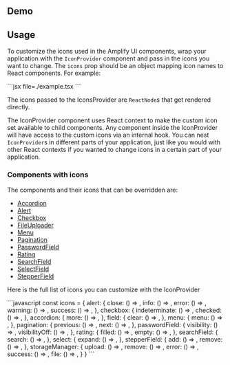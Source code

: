 

## Demo

<IconSwitcher />

## Usage

To customize the icons used in the Amplify UI components, wrap your application with the `IconProvider` component and pass in the icons you want to change. The `icons` prop should be an object mapping icon names to React components. For example:

<Example>
  <IconProviderExample />
  
  <ExampleCode>
    ```jsx file=./example.tsx
    ```
  </ExampleCode>
</Example>

The icons passed to the IconsProvider are `ReactNode`s that get rendered directly. 

The IconProvider component uses React context to make the custom icon set available to child components. Any component inside the IconProvider will have access to the custom icons via an internal hook. You can nest `IconProvider`s in different parts of your application, just like you would with other React contexts if you wanted to change icons in a certain part of your application.


### Components with icons

The components and their icons that can be overridden are:

* [Accordion](../components/accordion)
* [Alert](../components/alert)
* [Checkbox](../components/checkboxfield)
* [FileUploader](../connected-components/storage/fileuploader)
* [Menu](../components/menu)
* [Pagination](../components/pagination)
* [PasswordField](../components/passwordfield)
* [Rating](../components/rating)
* [SearchField](../components/searchfield)
* [SelectField](../components/selectfield)
* [StepperField](../components/stepperfield)

Here is the full list of icons you can customize with the IconProvider

<Example>
<ExampleCode>
```javascript
const icons = {
  alert: {
    close: () => </>,
    info: () => </>,
    error: () => </>,
    warning: () => </>,
    success: () => </>,
  },
  checkbox: {
    indeterminate: () => </>,
    checked: () => </>,
  },
  accordion: {
    more: () => </>,
  },
  field: {
    clear: () => </>,
  },
  menu: {
    menu: () => </>,
  },
  pagination: {
    previous: () => </>,
    next: () => </>,
  },
  passwordField: {
    visibility: () => </>,
    visibilityOff: () => </>,
  },
  rating: {
    filled: () => </>,
    empty: () => </>,
  },
  searchField: {
    search: () => </>,
  },
  select: {
    expand: () => </>,
  },
  stepperField: {
    add: () => </>,
    remove: () => </>,
  },
  storageManager: {
    upload: () => </>,
    remove: () => </>,
    error: () => </>,
    success: () => </>,
    file: () => </>,
  }
}
```
</ExampleCode>
</Example>
